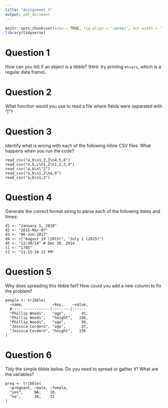 ```yaml
---
title: "Assignment 3"
output: pdf_document
---
```


```r
knitr::opts_chunk$set(echo = TRUE, fig.align = 'center', out.width = '70%', fig.asp = .70)
library(tidyverse)
```

# Question 1

How can you tell if an object is a tibble? (Hint: try printing `mtcars`, which is a regular data frame).

# Question 2

What function would you use to read a file where fields were separated with “|”?
    
# Question 3

Identify what is wrong with each of the following inline CSV files. What happens when you run the code?

~~~
read_csv("a,b\n1,2,3\n4,5,6")
read_csv("a,b,c\n1,2\n1,2,3,4")
read_csv("a,b\n\"1")
read_csv("a,b\n1,2\na,b")
read_csv("a;b\n1;3")
~~~

# Question 4

Generate the correct format string to parse each of the following dates and times:

```
d1 <- "January 1, 2010"
d2 <- "2015-Mar-07"
d3 <- "06-Jun-2017"
d4 <- c("August 19 (2015)", "July 1 (2015)")
d5 <- "12/30/14" # Dec 30, 2014
t1 <- "1705"
t2 <- "11:15:10.12 PM"
```

# Question 5

Why does spreading this tibble fail? How could you add a new column to fix the problem?

```
people <- tribble(
  ~name,             ~key,    ~value,
  #-----------------|--------|------
  "Phillip Woods",   "age",       45,
  "Phillip Woods",   "height",   186,
  "Phillip Woods",   "age",       50,
  "Jessica Cordero", "age",       37,
  "Jessica Cordero", "height",   156
)
```
# Question 6

Tidy the simple tibble below. Do you need to spread or gather it? What are the variables?

```
preg <- tribble(
  ~pregnant, ~male, ~female,
  "yes",     NA,    10,
  "no",      20,    12
)
```
